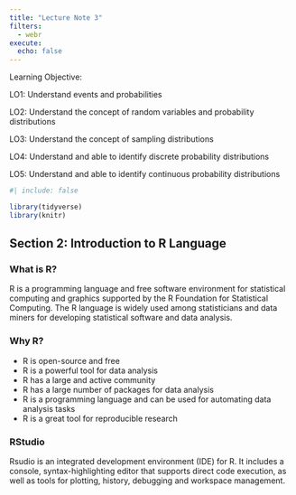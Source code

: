 ```yaml
---
title: "Lecture Note 3"
filters: 
  - webr
execute: 
  echo: false
---
```


::: callout-note
Learning Objective:

LO1: Understand events and probabilities

LO2: Understand the concept of random variables and probability distributions

LO3: Understand the concept of sampling distributions

LO4: Understand and able to identify discrete probability distributions

LO5: Understand and able to identify continuous probability distributions
:::

```r
#| include: false

library(tidyverse)
library(knitr)
```

## 

## Section 2: Introduction to R Language

### What is R?

R is a programming language and free software environment for statistical computing and graphics supported by the R Foundation for Statistical Computing. The R language is widely used among statisticians and data miners for developing statistical software and data analysis.

### Why R?

-   R is open-source and free
-   R is a powerful tool for data analysis
-   R has a large and active community
-   R has a large number of packages for data analysis
-   R is a programming language and can be used for automating data analysis tasks
-   R is a great tool for reproducible research

### RStudio

Rsudio is an integrated development environment (IDE) for R. It includes a console, syntax-highlighting editor that supports direct code execution, as well as tools for plotting, history, debugging and workspace management.

### 

